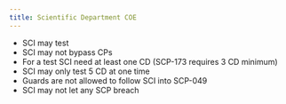 ```yaml
---
title: Scientific Department COE
---
```


- SCI may test 
- SCI may not bypass CPs
- For a test SCI need at least one CD (SCP-173 requires 3 CD minimum) 
- SCI may only test 5 CD at one time
- Guards are not allowed to follow SCI into SCP-049
- SCI may not let any SCP breach
